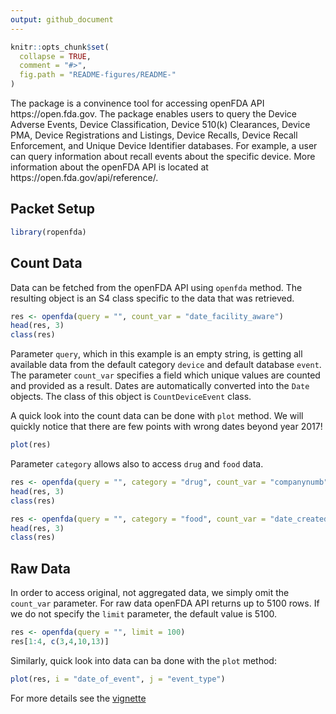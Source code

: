 ```yaml
---
output: github_document
---
```



```r
knitr::opts_chunk$set(
  collapse = TRUE,
  comment = "#>",
  fig.path = "README-figures/README-"
)
```

The package is a convinence tool for accessing openFDA API https://open.fda.gov. The package enables users to query the Device Adverse Events, Device Classification, Device 510(k) Clearances, Device PMA, Device Registrations and Listings, Device Recalls, Device Recall Enforcement, and Unique Device Identifier databases. For example, a user can query information about recall events about the specific device. More information about the openFDA API is located at https://open.fda.gov/api/reference/.

## Packet Setup
```r
library(ropenfda)
```

## Count Data
Data can be fetched from the openFDA API using `openfda` method. The resulting object is an S4 class specific to the data that was retrieved.

```r
res <- openfda(query = "", count_var = "date_facility_aware")
head(res, 3)
class(res)
```
Parameter `query`, which in this example is an empty string, is getting all available data from the default category `device` and default database `event`. The parameter `count_var` specifies a field which unique values are counted and provided as a result. Dates are automatically converted into the `Date` objects.  The class of this object is `CountDeviceEvent` class.

A quick look into the count data can be done with `plot` method. We will quickly notice that there are few points with wrong dates beyond year 2017!

```r
plot(res)
```

Parameter `category` allows also to access `drug` and `food` data.

```r
res <- openfda(query = "", category = "drug", count_var = "companynumb")
head(res, 3)
class(res)

res <- openfda(query = "", category = "food", count_var = "date_created")
head(res, 3)
class(res)
```

## Raw Data
In order to access original, not aggregated data, we simply omit the `count_var` parameter. For raw data openFDA API returns up to 5100 rows. If we do not specify the `limit` parameter, the default value is 5100. 

```r
res <- openfda(query = "", limit = 100)
res[1:4, c(3,4,10,13)]
```

Similarly, quick look into data can ba done with the `plot` method:

```r
plot(res, i = "date_of_event", j = "event_type")
```


For more details see the [vignette](inst/doc/summary.pdf)